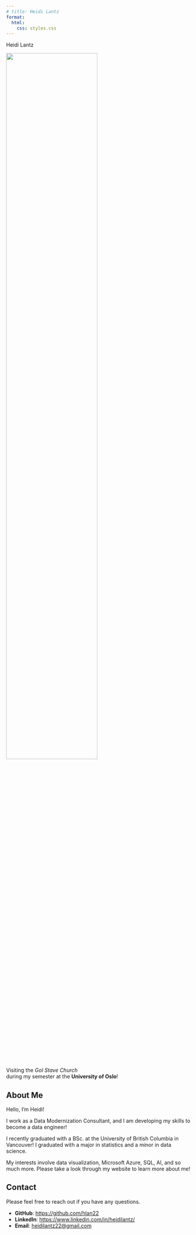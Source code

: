```yaml
---
# title: Heidi Lantz
format:
  html:
    css: styles.css
---
```


<style>
.figure {
  text-align: center;
}

.figure-caption {
  display: inline-block;
  text-align: center;
  max-width: 250px;
  line-height: 1.4;
}
</style>


<div class="centered-title">Heidi Lantz</div>
::: {.image-text-container}

::: {#fig-profile-picture}

![](outputs/norway_image.jpg){width=70% height=70%}

Visiting the *Gol Stave Church* <br>
during my semester at the **University of Oslo**!
:::

<div>
## About Me

Hello, I'm Heidi! 

I work as a Data Modernization Consultant, and I am developing my skills to become a data engineer!

I recently graduated with a BSc. at the University of British Columbia in Vancouver! I graduated with a major in statistics and a minor in data science.

My interests involve data visualization, Microsoft Azure, SQL, AI, and so much more. 
Please take a look through my website to learn more about me!

## Contact
Please feel free to reach out if you have any questions.

-   **GitHub**: <https://github.com/hlan22>
-   **LinkedIn**: <https://www.linkedin.com/in/heidilantz/>
-   **Email**: [heidilantz22\@gmail.com](mailto:heidilantz22@gmail.com){.email}

</div>
:::
